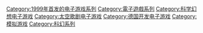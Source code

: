 {{Cat main}}

[[Category:1999年首发的电子游戏系列|Category:1999年首发的电子游戏系列]]
[[Category:電子遊戲系列|Category:電子遊戲系列]]
[[Category:科学幻想电子游戏|Category:科学幻想电子游戏]]
[[Category:太空歌剧电子游戏|Category:太空歌剧电子游戏]]
[[Category:德国开发电子游戏|Category:德国开发电子游戏]]
[[Category:模拟游戏|Category:模拟游戏]]
[[Category:科幻系列|Category:科幻系列]]